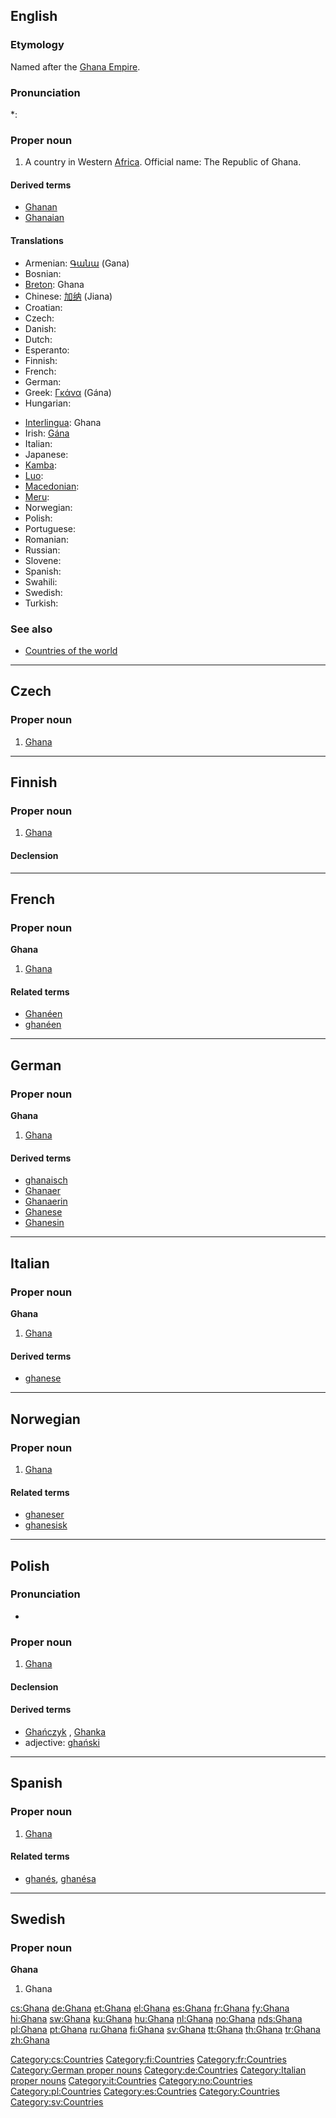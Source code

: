 ==English==
{{wikipedia}}

===Etymology===
Named after the [[w:Ghana Empire|Ghana Empire]].

===Pronunciation===
*: {{rhymes|ɑːnə}}

===Proper noun===
{{en-proper noun}}

# A country in Western [[Africa]]. Official name: The Republic of Ghana.

====Derived terms====
* [[Ghanan]]
* [[Ghanaian]]

====Translations====
{{trans-top|The Republic of Ghana}}
* Armenian: [[Գանա]] (Gana)
* Bosnian: {{t-|bs|Gana|f}}
* [[Breton]]: Ghana
* Chinese: [[加纳]] (Jiana)
* Croatian: {{t-|hr|Gana|f}}
* Czech: {{t+|cs|Ghana|f}}
* Danish: {{t-|da|Ghana}}
* Dutch: {{t+|nl|Ghana}}
* Esperanto: {{t-|eo|Ganao|xs=Esperanto}}
* Finnish: {{t+|fi|Ghana}}
* French: {{t+|fr|Ghana}}
* German: {{t+|de|Ghana}}
* Greek: [[Γκάνα]] (Gána) {{f}}
* Hungarian: {{t+|hu|Ghána}}
{{trans-mid}}
* [[Interlingua]]: Ghana
* Irish: [[Gána]]
* Italian: {{t-|it|Ghana}}
* Japanese: {{t-|ja|ガーナ|tr=Gāna|sc=Jpan}}
* [[Kamba]]: {{tø|kam|Ghana}}
* [[Luo]]: {{tø|luo|Ghana}}
* [[Macedonian]]: {{t|mk|Гана|f|tr=Gána|sc=Cyrl|xs=Macedonian}}
* [[Meru]]: {{tø|mer|Ghana}}
* Norwegian: {{t+|no|Ghana}}
* Polish: {{t+|pl|Ghana}}
* Portuguese: {{t+|pt|Gana}}
* Romanian: {{t-|ro|Ghana|f}}
* Russian: {{t+|ru|Гана|f|tr=Gána|sc=Cyrl}}
* Slovene: {{t+|sl|Gana|f}}
* Spanish: {{t+|es|Ghana}}
* Swahili: {{t|sw|Ghana}}
* Swedish: {{t+|sv|Ghana}}
* Turkish: {{t+|tr|Gana}}
{{trans-bottom}}

===See also===
* [[Appendix:Countries of the world|Countries of the world]]

----

==Czech==

===Proper noun===
{{cs-proper noun|g=f}}

# [[#English|Ghana]]

[[Category:cs:Countries]]

----

==Finnish==
{{wikipedia|lang=fi}}

===Proper noun===
{{infl|fi|proper noun}}

# [[#English|Ghana]]

====Declension====
{{fi-decl-kala|Ghan|np=1}}

[[Category:fi:Countries]]

----

==French==

===Proper noun===
'''Ghana'''

# [[#English|Ghana]]

====Related terms====
* [[Ghanéen]]
* [[ghanéen]]

[[Category:fr:Countries]]

----

==German==
{{wikipedia|lang=de}}

===Proper noun===
'''Ghana''' {{n}}

# [[#English|Ghana]]

====Derived terms====
* [[ghanaisch]]
* [[Ghanaer]]
* [[Ghanaerin]]
* [[Ghanese]]
* [[Ghanesin]]

[[Category:German proper nouns]]
[[Category:de:Countries]]

----

==Italian==
{{wikipedia|lang=it}}

===Proper noun===
'''Ghana''' {{f}}

# [[#English|Ghana]]

====Derived terms====
* [[ghanese]]

[[Category:Italian proper nouns]]
[[Category:it:Countries]]

----

==Norwegian==

===Proper noun===
{{infl|no|proper noun}}

# [[#English|Ghana]]

====Related terms====
* [[ghaneser]]
* [[ghanesisk]]

[[Category:no:Countries]]

----

==Polish==

===Pronunciation===
* {{IPA|/ˈɡana/|lang=pl}}

===Proper noun===
{{infl|pl|proper noun|g=f}}

# [[#English|Ghana]]

====Declension====
{{pl-decl-noun
|Ghana|Ghany
|Ghany|Ghan
|Ghanie|Ghanom
|Ghanę|Ghany
|Ghaną|Ghanami
|Ghanie|Ghanach
|Ghano|Ghany
}}

====Derived terms====
* [[Ghańczyk]] {{m}}, [[Ghanka]] {{f}}
* adjective: [[ghański]]

[[Category:pl:Countries]]

----

==Spanish==

===Proper noun===
{{es-proper noun|f}}

# [[#English|Ghana]]

====Related terms====
* [[ghanés]], [[ghanésa]]

[[Category:es:Countries]]

----

==Swedish==

===Proper noun===
'''Ghana'''

# Ghana

[[Category:Countries]]
[[Category:sv:Countries]]

[[cs:Ghana]]
[[de:Ghana]]
[[et:Ghana]]
[[el:Ghana]]
[[es:Ghana]]
[[fr:Ghana]]
[[fy:Ghana]]
[[hi:Ghana]]
[[sw:Ghana]]
[[ku:Ghana]]
[[hu:Ghana]]
[[nl:Ghana]]
[[no:Ghana]]
[[nds:Ghana]]
[[pl:Ghana]]
[[pt:Ghana]]
[[ru:Ghana]]
[[fi:Ghana]]
[[sv:Ghana]]
[[tt:Ghana]]
[[th:Ghana]]
[[tr:Ghana]]
[[zh:Ghana]]